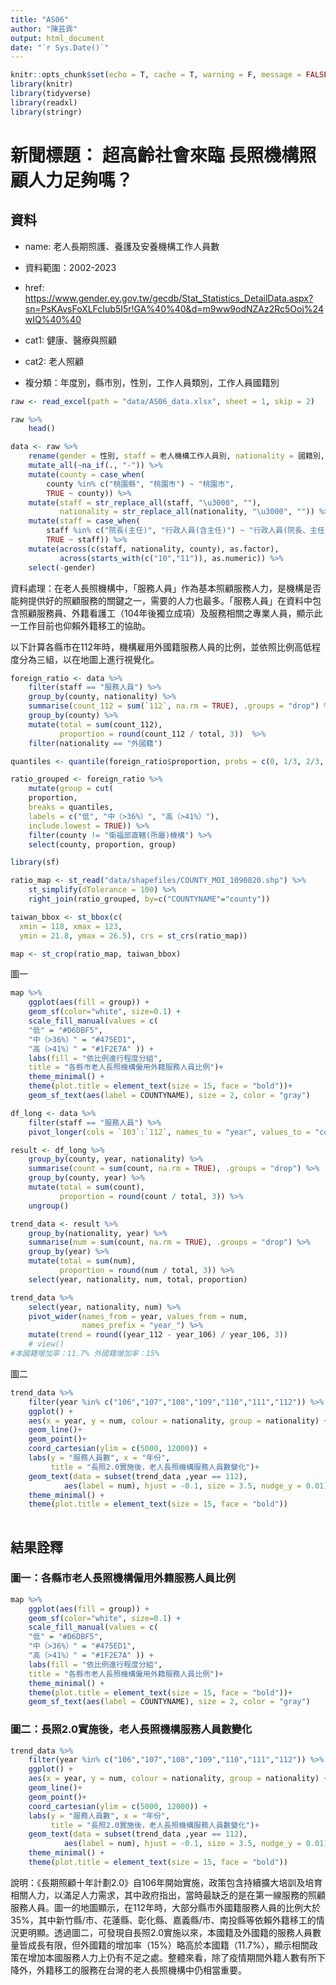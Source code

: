 ---
title: "AS06"
author: "陳芸霠"
output: html_document
date: "`r Sys.Date()`"
---

```{r setup, include=FALSE}
knitr::opts_chunk$set(echo = T, cache = T, warning = F, message = FALSE, class.output = "output")
library(knitr)
library(tidyverse)
library(readxl)
library(stringr)
```

# 新聞標題： 超高齡社會來臨 長照機構照顧人力足夠嗎？

## 資料

-   name: 老人長期照護、養護及安養機構工作人員數

-   資料範圍：2002-2023

-   href: <https://www.gender.ey.gov.tw/gecdb/Stat_Statistics_DetailData.aspx?sn=PsKAvsFoXLFcIub5I5r!GA%40%40&d=m9ww9odNZAz2Rc5Ooj%24wIQ%40%40>

-   cat1: 健康、醫療與照顧

-   cat2: 老人照顧

-   複分類：年度別，縣市別，性別，工作人員類別，工作人員國籍別

```{r}
raw <- read_excel(path = "data/AS06_data.xlsx", sheet = 1, skip = 2)

raw %>%
    head()
```

```{r}
data <- raw %>%
    rename(gender = 性別, staff = 老人機構工作人員別, nationality = 國籍別, county = 縣市別, `103` = `103年`, `104` = `104年`, `105` = `105年`, `106` = `106年`, `107` = `107年`, `108` = `108年`, `109` = `109年`, `110` = `110年`, `111` = `111年`, `112` = `112年`) %>%
    mutate_all(~na_if(., "-")) %>%
    mutate(county = case_when(
        county %in% c("桃園縣", "桃園市") ~ "桃園市",
        TRUE ~ county)) %>%
    mutate(staff = str_replace_all(staff, "\u3000", ""),
           nationality = str_replace_all(nationality, "\u3000", "")) %>%
    mutate(staff = case_when(
        staff %in% c("院長(主任)", "行政人員(含主任)") ~ "行政人員(院長、主任)",
        TRUE ~ staff)) %>%
    mutate(across(c(staff, nationality, county), as.factor),
           across(starts_with(c("10","11")), as.numeric)) %>%
    select(-gender)
```

資料處理：在老人長照機構中，「服務人員」作為基本照顧服務人力，是機構是否能夠提供好的照顧服務的關鍵之一，需要的人力也最多。「服務人員」在資料中包含照顧服務員、外籍看護工（104年後獨立成項）及服務相關之專業人員，顯示此一工作目前也仰賴外籍移工的協助。

以下計算各縣市在112年時，機構雇用外國籍服務人員的比例，並依照比例高低程度分為三組，以在地圖上進行視覺化。

```{r}
foreign_ratio <- data %>%
    filter(staff == "服務人員") %>%
    group_by(county, nationality) %>%
    summarise(count_112 = sum(`112`, na.rm = TRUE), .groups = "drop") %>%
    group_by(county) %>%
    mutate(total = sum(count_112),
           proportion = round(count_112 / total, 3))  %>%
    filter(nationality == "外國籍")
```

```{r}
quantiles <- quantile(foreign_ratio$proportion, probs = c(0, 1/3, 2/3, 1), na.rm = TRUE)

ratio_grouped <- foreign_ratio %>%
    mutate(group = cut(
    proportion,
    breaks = quantiles,       
    labels = c("低", "中（>36%）", "高（>41%）"),
    include.lowest = TRUE)) %>%
    filter(county != "衛福部直轄(所屬)機構") %>%
    select(county, proportion, group)
```

```{r}
library(sf)

ratio_map <- st_read("data/shapefiles/COUNTY_MOI_1090820.shp") %>%
    st_simplify(dTolerance = 100) %>%
    right_join(ratio_grouped, by=c("COUNTYNAME"="county"))

taiwan_bbox <- st_bbox(c(
  xmin = 118, xmax = 123,
  ymin = 21.8, ymax = 26.5), crs = st_crs(ratio_map))

map <- st_crop(ratio_map, taiwan_bbox) 
```

圖一

```{r}
map %>%
    ggplot(aes(fill = group)) +
    geom_sf(color="white", size=0.1) + 
    scale_fill_manual(values = c(
    "低" = "#D6DBF5",
    "中（>36%）" = "#475ED1",
    "高（>41%）" = "#1F2E7A" )) +
    labs(fill = "依比例進行程度分組",
    title = "各縣市老人長照機構僱用外籍服務人員比例")+
    theme_minimal() +
    theme(plot.title = element_text(size = 15, face = "bold"))+
    geom_sf_text(aes(label = COUNTYNAME), size = 2, color = "gray")
```

```{r}
df_long <- data %>%
    filter(staff == "服務人員") %>%  
    pivot_longer(cols = `103`:`112`, names_to = "year", values_to = "count")

result <- df_long %>%
    group_by(county, year, nationality) %>%
    summarise(count = sum(count, na.rm = TRUE), .groups = "drop") %>%
    group_by(county, year) %>%
    mutate(total = sum(count),
           proportion = round(count / total, 3)) %>%
    ungroup()

trend_data <- result %>%
    group_by(nationality, year) %>%
    summarise(num = sum(count, na.rm = TRUE), .groups = "drop") %>%
    group_by(year) %>%
    mutate(total = sum(num),
           proportion = round(num / total, 3)) %>%
    select(year, nationality, num, total, proportion) 

trend_data %>%
    select(year, nationality, num) %>%
    pivot_wider(names_from = year, values_from = num,
                names_prefix = "year_") %>%
    mutate(trend = round((year_112 - year_106) / year_106, 3)) 
    # view()
#本國籍增加率：11.7% 外國籍增加率：15%
```

圖二

```{r}
trend_data %>%
    filter(year %in% c("106","107","108","109","110","111","112")) %>%
    ggplot() +
    aes(x = year, y = num, colour = nationality, group = nationality) +
    geom_line()+
    geom_point()+
    coord_cartesian(ylim = c(5000, 12000)) +
    labs(y = "服務人員數", x = "年份",
         title = "長照2.0實施後，老人長照機構服務人員數變化")+
    geom_text(data = subset(trend_data ,year == 112),
            aes(label = num), hjust = -0.1, size = 3.5, nudge_y = 0.01) +
    theme_minimal() +
    theme(plot.title = element_text(size = 15, face = "bold"))
    
```

## 結果詮釋

### 圖一：各縣市老人長照機構僱用外籍服務人員比例

```{r}
map %>%
    ggplot(aes(fill = group)) +
    geom_sf(color="white", size=0.1) + 
    scale_fill_manual(values = c(
    "低" = "#D6DBF5",
    "中（>36%）" = "#475ED1",
    "高（>41%）" = "#1F2E7A" )) +
    labs(fill = "依比例進行程度分組",
    title = "各縣市老人長照機構僱用外籍服務人員比例")+
    theme_minimal() +
    theme(plot.title = element_text(size = 15, face = "bold"))+
    geom_sf_text(aes(label = COUNTYNAME), size = 2, color = "gray")
```

### 圖二：長照2.0實施後，老人長照機構服務人員數變化

```{r}
trend_data %>%
    filter(year %in% c("106","107","108","109","110","111","112")) %>%
    ggplot() +
    aes(x = year, y = num, colour = nationality, group = nationality) +
    geom_line()+
    geom_point()+
    coord_cartesian(ylim = c(5000, 12000)) +
    labs(y = "服務人員數", x = "年份",
         title = "長照2.0實施後，老人長照機構服務人員數變化")+
    geom_text(data = subset(trend_data ,year == 112),
            aes(label = num), hjust = -0.1, size = 3.5, nudge_y = 0.01) +
    theme_minimal() +
    theme(plot.title = element_text(size = 15, face = "bold"))
```

說明：《長期照顧十年計劃2.0》自106年開始實施，政策包含持續擴大培訓及培育相關人力，以滿足人力需求，其中政府指出，當時最缺乏的是在第一線服務的照顧服務人員。圖一的地圖顯示，在112年時，大部分縣市外國籍服務人員的比例大於35%，其中新竹縣/市、花蓮縣、彰化縣、嘉義縣/市、南投縣等依賴外籍移工的情況更明顯。透過圖二，可發現自長照2.0實施以來，本國籍及外國籍的服務人員數量皆成長有限，但外國籍的增加率（15%）略高於本國籍（11.7%），顯示相關政策在增加本國服務人力上仍有不足之處。整體來看，除了疫情期間外籍人數有所下降外，外籍移工的服務在台灣的老人長照機構中仍相當重要。
